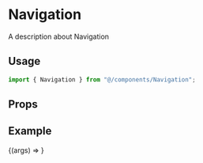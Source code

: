 
<Meta title="navigation/Navigation" component={Navigation}/>

# Navigation

A description about Navigation

## Usage

```ts
import { Navigation } from "@/components/Navigation";
```

## Props

<ArgsTable of={Navigation} />

## Example

<Canvas>
  <Story
    name="Default"
    argTypes={{ icon: { table: { disable: true } } }}
  >
    {(args) => <Navigation {...args} />}
  </Story>
</Canvas>

